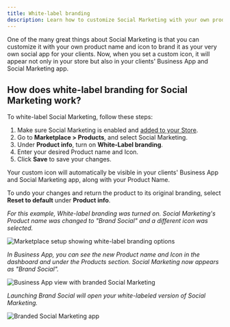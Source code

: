 ```yaml
---
title: White-label branding
description: Learn how to customize Social Marketing with your own product name and icon to brand it as your own social app for your clients.
---
```


One of the many great things about Social Marketing is that you can customize it with your own product name and icon to brand it as your very own social app for your clients. Now, when you set a custom icon, it will appear not only in your store but also in your clients' Business App and Social Marketing app.

## How does white-label branding for Social Marketing work?

To white-label Social Marketing, follow these steps:

1. Make sure Social Marketing is enabled and [added to your Store](../general/adding-products-to-your-store).
2. Go to **Marketplace > Products**, and select Social Marketing.
3. Under **Product info**, turn on **White-Label branding**.
4. Enter your desired Product name and Icon.
5. Click **Save** to save your changes.

Your custom icon will automatically be visible in your clients' Business App and Social Marketing app, along with your Product Name.

To undo your changes and return the product to its original branding, select **Reset to default** under **Product info**.

*For this example, White-label branding was turned on. Social Marketing's Product name was changed to "Brand Social" and a different icon was selected.*

![Marketplace setup showing white-label branding options](./img/white-label-branding/marketplace-setup.jpg)

*In Business App, you can see the new Product name and Icon in the dashboard and under the Products section. Social Marketing now appears as "Brand Social".*

![Business App view with branded Social Marketing](./img/white-label-branding/business-app-view.jpg)

*Launching Brand Social will open your white-labeled version of Social Marketing.*

![Branded Social Marketing app](./img/white-label-branding/branded-app.jpg)